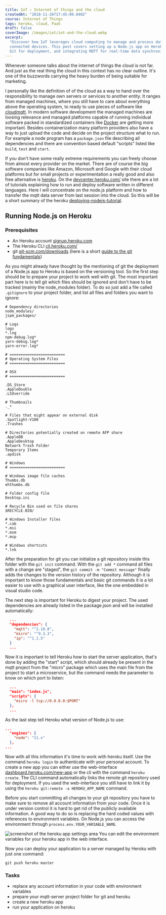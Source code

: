 ```yaml
---
title: IoT — Internet of things and the cloud
createdAt: "2018-11-26T17:45:09.840Z"
course: Internet of Things
tags: heroku, cloud, PaaS
draft: false
coverImage: /images/iot/iot-and-the-cloud.webp
excerpt:
  "Discover how IoT leverages cloud computing to manage and process data from
  connected devices. This post covers setting up a Node.js app on Heroku, using
  Git for deployment, and integrating MQTT for real-time data synchronization."
---
```


Whenever someone talks about the internet of things the cloud is not far. And
just as the real thing the cloud in this context has no clear outline. It's one
of the buzzwords carrying the heavy burden of being suitable for marketing.

I personally like the definition of of the cloud as a way to hand over the
responsibility to manage own servers or services to another entity. It ranges
from managed machines, where you still have to care about everything above the
operating system, to ready to use pieces of software like
[cloudmqtt](https://www.cloudmqtt.com). In modern software development the
managed machines are loosing relevance and managed platforms capable of running
individual software packed in standardized containers like
[Docker](https://docker.com) are getting more important. Besides
containerization many platform providers also have a way to just upload the code
and decide on the project structure what to run. For example a node program has
a `package.json` file describing all dependencies and there are convention based
default "scripts" listed like `build`, `test` and `start`.

If you don't have some really extreme requirements you can freely choose from
almost every provider on the market. There are of course the big software
companies like Amazon, Microsoft and Google with their cloud platforms but for
small projects or experimentation a really good and also free alternative is
[heroku](https://heroku.com). On the
[devcenter.heroku.com/](https://devcenter.heroku.com/) site there are a lot of
tutorials explaining how to run and deploy software written in different
languages. Here I will concentrate on the node.js platform and how to transfer
the mqtt data server from last session into the cloud. So this will be a short
summary of the heroku
[deploying-nodejs-tutorial](https://devcenter.heroku.com/articles/deploying-nodejs).

## Running Node.js on Heroku

### Prerequisites

- An Heroku account [signup.heroku.com](https://signup.heroku.com)
- The Heroku CLI [cli.heroku.com/](https://cli.heroku.com/)
- git [git-scm.com/downloads](https://git-scm.com/downloads) (here is a short
  [guide to the git fundamentals](http://rogerdudler.github.io/git-guide/))

As you might already have thought by the mentioning of git the deployment of a
Node.js app to Heroku is based on the versioning tool. So the first step should
be to prepare your project to work well with git. The most important part here
is to tell git which files should be ignored and don't have to be tracked
(mainly the node_modules folder). To do so just add a file called `.gitignore`
to your project folder, and list all files and folders you want to ignore:

```gitignore
# Dependency directories
node_modules/
jspm_packages/

# Logs
logs
*.log
npm-debug.log*
yarn-debug.log*
yarn-error.log*

# =========================
# Operating System Files
# =========================

# OSX
# =========================

.DS_Store
.AppleDouble
.LSOverride

# Thumbnails
._*

# Files that might appear on external disk
.Spotlight-V100
.Trashes

# Directories potentially created on remote AFP share
.AppleDB
.AppleDesktop
Network Trash Folder
Temporary Items
.apdisk

# Windows
# =========================

# Windows image file caches
Thumbs.db
ehthumbs.db

# Folder config file
Desktop.ini

# Recycle Bin used on file shares
$RECYCLE.BIN/

# Windows Installer files
*.cab
*.msi
*.msm
*.msp

# Windows shortcuts
*.lnk
```

After the preparation for git you can initialize a git repository inside this
folder with the `git init` command. With the `git add *` command all files with
a change are "staged", the `git commit -m "Commit message"` finally adds the
changes to the version history of the repository. Although it is important to
know those fundamentals and basic git commands it is a lot easier to use with a
graphical user interface, like the one embedded in visual studio code.

The next step is important for Heroku to digest your project. The used
dependencies are already listed in the package.json and will be installed
automatically:

```json
  ...
  "dependencies": {
    "mqtt": "^2.18.8",
    "micro": "^9.3.3",
    "ip": "^1.1.5"
  }
  ...
```

Now it is important to tell Heroku how to start the server application, that's
done by adding the "start" script, which should already be present in the mqtt
project from the "micro" package which uses the main file from the project to
start a microservice, but the command needs the parameter to know on which port
to listen:

```json
  ...
  "main": "index.js",
  "scripts": {
    "micro -l tcp://0.0.0.0:$PORT"
  },
  ...
```

As the last step tell Heroku what version of Node.js to use:

```json
...
  "engines": {
    "node": "11.x"
  },
...
```

Now with all this information it's time to work with heroku itself. Use the
command `heroku login` to authenticate with your personal account. To create a
new app you can either use the web-interface
[dashboard.heroku.com/new-app](https://dashboard.heroku.com/new-app) or the cli
with the command `heroku create`. The CLI command automatically links the remote
git repository used for deployment. If you used the web-interface you still have
to link it by using the `heroku git:remote -a HEROKU_APP_NAME` command.

Before you start committing all changes to your git repository you have to make
sure to remove all account information from your code. Once it is under version
control it is hard to get rid of the publicly available information. A good way
to do so is replacing the hard coded values with references to environment
variables. On Node.js you can access the environment through
`process.env.YOUR_VARIABLE_NAME`.

![screenshot of the heroku app settings area](/images/iot/heroku-settings.png)
You can edit the environment variables for your heroku app in the web interface.

Now you can deploy your application to a server managed by Heroku with just one
command:

```shell
git push heroku master
```

### Tasks

- replace any account information in your code with environment variables
- prepare your mqtt-server project folder for git and heroku
- create a new heroku app
- run your application on heroku
